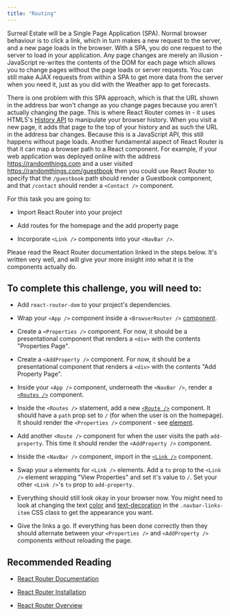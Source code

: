 ```yaml
---
title: "Routing"
---
```


Surreal Estate will be a Single Page Application (SPA). Normal browser behaviour is to click a link, which in turn makes a new request to the server, and a new page loads in the browser. With a SPA, you do one request to the server to load in your application. Any page changes are merely an illusion - JavaScript re-writes the contents of the DOM for each page which allows you to change pages without the page loads or server requests. You can still make AJAX requests from within a SPA to get more data from the server when you need it, just as you did with the Weather app to get forecasts.

There is one problem with this SPA approach, which is that the URL shown in the address bar won't change as you change pages because you aren't actually changing the page. This is where React Router comes in - it uses HTML5's [History API](https://developer.mozilla.org/en-US/docs/Web/API/History_API) to manipulate your browser history. When you visit a new page, it adds that page to the top of your history and as such the URL in the address bar changes. Because this is a JavaScript API, this still happens without page loads. Another fundamental aspect of React Router is that it can map a browser path to a React component. For example, if your web application was deployed online with the address https://randomthings.com and a user visited https://randomthings.com/guestbook then you could use React Router to specify that the `/guestbook` path should render a Guestbook component, and that `/contact` should render a `<Contact />` component.

For this task you are going to:

* Import React Router into your project

* Add routes for the homepage and the add property page

* Incorporate `<Link />` components into your `<NavBar />`.

Please read the React Router documentation linked in the steps below. It's written very well, and will give your more insight into what it is the components actually do.

## To complete this challenge, you will need to:

- Add `react-router-dom` to your project's dependencies.

- Wrap your `<App />` component inside a `<BrowserRouter />` [component](https://reactrouter.com/en/main/router-components/browser-router).

- Create a `<Properties />` component. For now, it should be a presentational component that renders a `<div>` with the contents "Properties Page".

- Create a `<AddProperty />` component. For now, it should be a presentational component that renders a `<div>` with the contents "Add Property Page".

- Inside your `<App />` component, underneath the `<NavBar />`, render a [`<Routes />`](https://reactrouter.com/en/main/components/routes) component.

- Inside the `<Routes />` statement, add a new [`<Route />`](https://reactrouter.com/en/main/route/route) component. It should have a `path` prop set to `/` (for when the user is on the homepage). It should render the `<Properties />` component - see [element](https://reactrouter.com/en/main/route/route#element).

- Add another `<Route />` component for when the user visits the path `add-property`. This time it should render the `<AddProperty />` component.

- Inside the `<NavBar />` component, import in the [`<Link />`](https://reactrouter.com/en/main/components/link) component.

- Swap your `a` elements for `<Link />` elements. Add a `to` prop to the `<Link />` element wrapping "View Properties" and set it's value to `/`. Set your other `<Link />`'s `to` prop to `add-property`.

- Everything should still look okay in your browser now. You might need to look at changing the text [color](https://www.w3schools.com/cssref/pr_text_color.asp) and [text-decoration](https://developer.mozilla.org/en-US/docs/Web/CSS/text-decoration) in the `.navbar-links-item` CSS class to get the appearance you want. 

- Give the links a go. If everything has been done correctly then they should alternate between your `<Properties />` and `<AddProperty />` components without reloading the page.

## Recommended Reading

* [React Router Documentation](https://reactrouter.com/en/v6.3.0/api)

* [React Router Installation](https://reactrouter.com/en/v6.3.0/getting-started/installation)

* [React Router Overview](https://reactrouter.com/en/main/start/overview)
